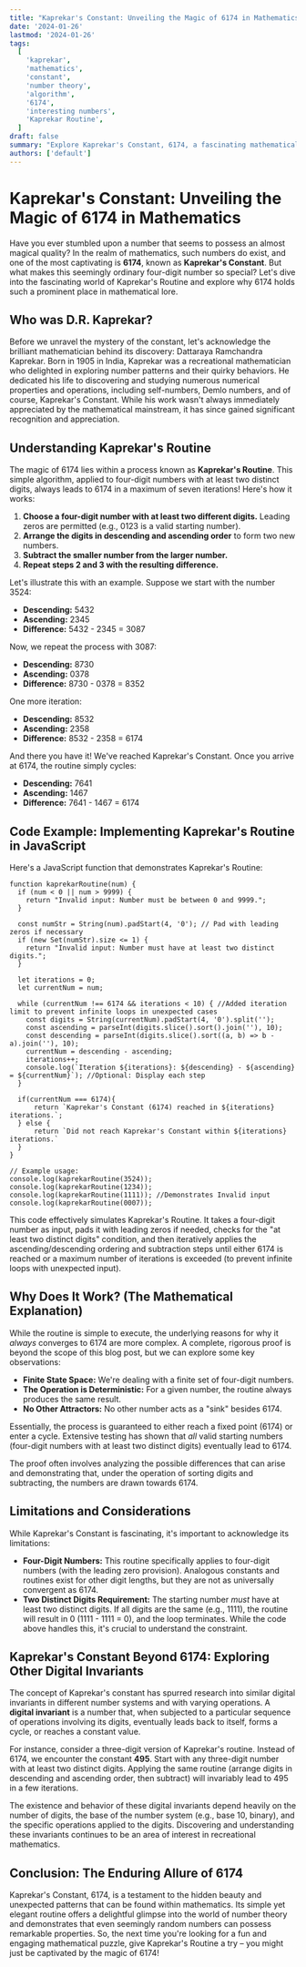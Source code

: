 ```yaml
---
title: "Kaprekar's Constant: Unveiling the Magic of 6174 in Mathematics"
date: '2024-01-26'
lastmod: '2024-01-26'
tags:
  [
    'kaprekar',
    'mathematics',
    'constant',
    'number theory',
    'algorithm',
    '6174',
    'interesting numbers',
    'Kaprekar Routine',
  ]
draft: false
summary: "Explore Kaprekar's Constant, 6174, a fascinating mathematical curiosity. Learn about Kaprekar's Routine, how to reach this constant with four-digit numbers, and the underlying principles that make it so intriguing."
authors: ['default']
---
```


# Kaprekar's Constant: Unveiling the Magic of 6174 in Mathematics

Have you ever stumbled upon a number that seems to possess an almost magical quality? In the realm of mathematics, such numbers do exist, and one of the most captivating is **6174**, known as **Kaprekar's Constant**. But what makes this seemingly ordinary four-digit number so special? Let's dive into the fascinating world of Kaprekar's Routine and explore why 6174 holds such a prominent place in mathematical lore.

## Who was D.R. Kaprekar?

Before we unravel the mystery of the constant, let's acknowledge the brilliant mathematician behind its discovery: Dattaraya Ramchandra Kaprekar. Born in 1905 in India, Kaprekar was a recreational mathematician who delighted in exploring number patterns and their quirky behaviors. He dedicated his life to discovering and studying numerous numerical properties and operations, including self-numbers, Demlo numbers, and of course, Kaprekar's Constant. While his work wasn't always immediately appreciated by the mathematical mainstream, it has since gained significant recognition and appreciation.

## Understanding Kaprekar's Routine

The magic of 6174 lies within a process known as **Kaprekar's Routine**. This simple algorithm, applied to four-digit numbers with at least two distinct digits, always leads to 6174 in a maximum of seven iterations! Here's how it works:

1.  **Choose a four-digit number with at least two different digits.** Leading zeros are permitted (e.g., 0123 is a valid starting number).
2.  **Arrange the digits in descending and ascending order** to form two new numbers.
3.  **Subtract the smaller number from the larger number.**
4.  **Repeat steps 2 and 3 with the resulting difference.**

Let's illustrate this with an example. Suppose we start with the number 3524:

- **Descending:** 5432
- **Ascending:** 2345
- **Difference:** 5432 - 2345 = 3087

Now, we repeat the process with 3087:

- **Descending:** 8730
- **Ascending:** 0378
- **Difference:** 8730 - 0378 = 8352

One more iteration:

- **Descending:** 8532
- **Ascending:** 2358
- **Difference:** 8532 - 2358 = 6174

And there you have it! We've reached Kaprekar's Constant. Once you arrive at 6174, the routine simply cycles:

- **Descending:** 7641
- **Ascending:** 1467
- **Difference:** 7641 - 1467 = 6174

## Code Example: Implementing Kaprekar's Routine in JavaScript

Here's a JavaScript function that demonstrates Kaprekar's Routine:

```plaintext
function kaprekarRoutine(num) {
  if (num < 0 || num > 9999) {
    return "Invalid input: Number must be between 0 and 9999.";
  }

  const numStr = String(num).padStart(4, '0'); // Pad with leading zeros if necessary
  if (new Set(numStr).size <= 1) {
    return "Invalid input: Number must have at least two distinct digits.";
  }

  let iterations = 0;
  let currentNum = num;

  while (currentNum !== 6174 && iterations < 10) { //Added iteration limit to prevent infinite loops in unexpected cases
    const digits = String(currentNum).padStart(4, '0').split('');
    const ascending = parseInt(digits.slice().sort().join(''), 10);
    const descending = parseInt(digits.slice().sort((a, b) => b - a).join(''), 10);
    currentNum = descending - ascending;
    iterations++;
    console.log(`Iteration ${iterations}: ${descending} - ${ascending} = ${currentNum}`); //Optional: Display each step
  }

  if(currentNum === 6174){
      return `Kaprekar's Constant (6174) reached in ${iterations} iterations.`;
  } else {
      return `Did not reach Kaprekar's Constant within ${iterations} iterations.`
  }
}

// Example usage:
console.log(kaprekarRoutine(3524));
console.log(kaprekarRoutine(1234));
console.log(kaprekarRoutine(1111)); //Demonstrates Invalid input
console.log(kaprekarRoutine(0007));
```

This code effectively simulates Kaprekar's Routine. It takes a four-digit number as input, pads it with leading zeros if needed, checks for the "at least two distinct digits" condition, and then iteratively applies the ascending/descending ordering and subtraction steps until either 6174 is reached or a maximum number of iterations is exceeded (to prevent infinite loops with unexpected input).

## Why Does It Work? (The Mathematical Explanation)

While the routine is simple to execute, the underlying reasons for why it _always_ converges to 6174 are more complex. A complete, rigorous proof is beyond the scope of this blog post, but we can explore some key observations:

- **Finite State Space:** We're dealing with a finite set of four-digit numbers.
- **The Operation is Deterministic:** For a given number, the routine always produces the same result.
- **No Other Attractors:** No other number acts as a "sink" besides 6174.

Essentially, the process is guaranteed to either reach a fixed point (6174) or enter a cycle. Extensive testing has shown that _all_ valid starting numbers (four-digit numbers with at least two distinct digits) eventually lead to 6174.

The proof often involves analyzing the possible differences that can arise and demonstrating that, under the operation of sorting digits and subtracting, the numbers are drawn towards 6174.

## Limitations and Considerations

While Kaprekar's Constant is fascinating, it's important to acknowledge its limitations:

- **Four-Digit Numbers:** This routine specifically applies to four-digit numbers (with the leading zero provision). Analogous constants and routines exist for other digit lengths, but they are not as universally convergent as 6174.
- **Two Distinct Digits Requirement:** The starting number _must_ have at least two distinct digits. If all digits are the same (e.g., 1111), the routine will result in 0 (1111 - 1111 = 0), and the loop terminates. While the code above handles this, it's crucial to understand the constraint.

## Kaprekar's Constant Beyond 6174: Exploring Other Digital Invariants

The concept of Kaprekar's constant has spurred research into similar digital invariants in different number systems and with varying operations. A **digital invariant** is a number that, when subjected to a particular sequence of operations involving its digits, eventually leads back to itself, forms a cycle, or reaches a constant value.

For instance, consider a three-digit version of Kaprekar's routine. Instead of 6174, we encounter the constant **495**. Start with any three-digit number with at least two distinct digits. Applying the same routine (arrange digits in descending and ascending order, then subtract) will invariably lead to 495 in a few iterations.

The existence and behavior of these digital invariants depend heavily on the number of digits, the base of the number system (e.g., base 10, binary), and the specific operations applied to the digits. Discovering and understanding these invariants continues to be an area of interest in recreational mathematics.

## Conclusion: The Enduring Allure of 6174

Kaprekar's Constant, 6174, is a testament to the hidden beauty and unexpected patterns that can be found within mathematics. Its simple yet elegant routine offers a delightful glimpse into the world of number theory and demonstrates that even seemingly random numbers can possess remarkable properties. So, the next time you're looking for a fun and engaging mathematical puzzle, give Kaprekar's Routine a try – you might just be captivated by the magic of 6174!
